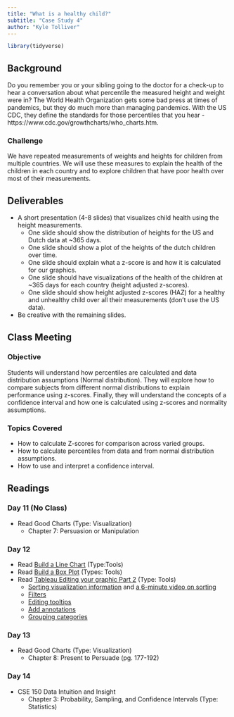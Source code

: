 ```yaml
---
title: "What is a healthy child?"
subtitle: "Case Study 4"
author: "Kyle Tolliver"
---
```


```r
library(tidyverse)
```

## Background

Do you remember you or your sibling going to the doctor for a check-up to hear a conversation about what percentile the measured height and weight were in? The World Health Organization gets some bad press at times of pandemics, but they do much more than managing pandemics. With the US CDC, they define the standards for those percentiles that you hear - https://www.cdc.gov/growthcharts/who_charts.htm.

### Challenge

We have repeated measurements of weights and heights for children from multiple countries. We will use these measures to explain the health of the children in each country and to explore children that have poor health over most of their measurements.

## Deliverables

* A short presentation (4-8 slides) that visualizes child health using the height measurements.
  + One slide should show the distribution of heights for the US and Dutch data at ~365 days.
  + One slide should show a plot of the heights of the dutch children over time.
  + One slide should explain what a z-score is and how it is calculated for our graphics.
  + One slide should have visualizations of the health of the children at ~365 days for each country (height adjusted z-scores).
  + One slide should show height adjusted z-scores (HAZ) for a healthy and unhealthy child over all their measurements (don’t use the US data).
* Be creative with the remaining slides.

## Class Meeting

### Objective 

Students will understand how percentiles are calculated and data distribution assumptions (Normal distribution).  They will explore how to compare subjects from different normal distributions to explain performance using z-scores. Finally, they will understand the concepts of a confidence interval and how one is calculated using z-scores and normality assumptions.

### Topics Covered

* How to calculate Z-scores for comparison across varied groups.
* How to calculate percentiles from data and from normal distribution assumptions.
* How to use and interpret a confidence interval.

## Readings

### Day 11 (No Class)

* Read Good Charts (Type: Visualization)
  + Chapter 7: Persuasion or Manipulation

### Day 12

* Read [Build a Line Chart](https://help.tableau.com/current/pro/desktop/en-us/buildexamples_line.htm) (Type:Tools)
* Read [Build a Box Plot](https://help.tableau.com/current/pro/desktop/en-us/buildexamples_boxplot.htm) (Types: Tools)
* Read [Tableau Editing your graphic Part 2](https://help.tableau.com/current/pro/desktop/en-us/ask_data.htm) (Type: Tools)
  + [Sorting visualization information](https://help.tableau.com/current/pro/desktop/en-us/sortgroup_sorting_computed_howto.htm) and [a 6-minute video on sorting](https://www.tableau.com/learn/tutorials/on-demand/sorting)
  + [Filters](https://www.tableau.com/learn/tutorials/on-demand/ways-filter)
  + [Editing tooltips](https://www.tableau.com/learn/tutorials/on-demand/tooltips)
  + [Add annotations](https://help.tableau.com/current/pro/desktop/en-us/annotations_annotations_add.htm)
  + [Grouping categories](https://www.tableau.com/learn/tutorials/on-demand/grouping)

### Day 13

* Read Good Charts (Type: Visualization)
  + Chapter 8: Present to Persuade (pg. 177-192)

### Day 14

* CSE 150 Data Intuition and Insight 
  + Chapter 3: Probability, Sampling, and Confidence Intervals (Type: Statistics)